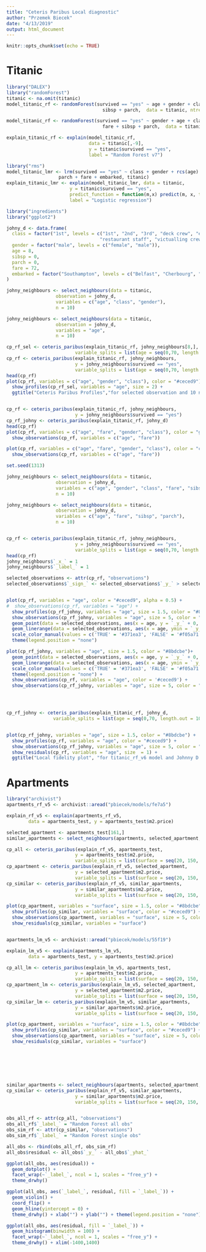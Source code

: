 ```yaml
---
title: "Ceteris Paribus Local diagnostic"
author: "Przemek Biecek"
date: "4/13/2019"
output: html_document
---
```


```r
knitr::opts_chunk$set(echo = TRUE)
```

# Titanic

```r
library("DALEX")
library("randomForest")
titanic <- na.omit(titanic)
model_titanic_rf <- randomForest(survived == "yes" ~ age + gender + class + 
                                   sibsp + parch,  data = titanic, ntree = 250)

model_titanic_rf <- randomForest(survived == "yes" ~ gender + age + class + embarked +
                                   fare + sibsp + parch,  data = titanic, ntree = 2500)

explain_titanic_rf <- explain(model_titanic_rf, 
                              data = titanic[,-9],
                              y = titanic$survived == "yes", 
                              label = "Random Forest v7")

library("rms")
model_titanic_lmr <- lrm(survived == "yes" ~ class + gender + rcs(age) + sibsp +
                   parch + fare + embarked, titanic)
explain_titanic_lmr <- explain(model_titanic_lmr, data = titanic, 
                       y = titanic$survived == "yes", 
                       predict_function = function(m,x) predict(m, x, type="fitted"),
                       label = "Logistic regression")

library("ingredients")
library("ggplot2")

johny_d <- data.frame(
  class = factor("1st", levels = c("1st", "2nd", "3rd", "deck crew", "engineering crew", 
                                  "restaurant staff", "victualling crew")),
  gender = factor("male", levels = c("female", "male")),
  age = 8,
  sibsp = 0,
  parch = 0,
  fare = 72,
  embarked = factor("Southampton", levels = c("Belfast", "Cherbourg", "Queenstown", "Southampton"))
)

johny_neighbours <- select_neighbours(data = titanic,
                  observation = johny_d,
                  variables = c("age", "class", "gender"),
                  n = 10)

johny_neighbours <- select_neighbours(data = titanic,
                  observation = johny_d,
                  variables = "age",
                  n = 10)

cp_rf_sel <- ceteris_paribus(explain_titanic_rf, johny_neighbours[8,],
                         variable_splits = list(age = seq(0,70, length.out = 1000)))
cp_rf <- ceteris_paribus(explain_titanic_rf, johny_neighbours,
                         y = johny_neighbours$survived == "yes",
                         variable_splits = list(age = seq(0,70, length.out = 1000)))
head(cp_rf)
plot(cp_rf, variables = c("age", "gender", "class"), color = "#ceced9") +
  show_profiles(cp_rf_sel, variables = "age", size = 2) + 
  ggtitle("Ceteris Paribus Profiles","for selected observation and 10 nearest neighbours")


cp_rf <- ceteris_paribus(explain_titanic_rf, johny_neighbours,
                         y = johny_neighbours$survived == "yes")
cp_rf_johny <- ceteris_paribus(explain_titanic_rf, johny_d)
head(cp_rf)
plot(cp_rf, variables = c("age", "fare", "gender", "class"), color = "gender") +
  show_observations(cp_rf, variables = c("age", "fare"))

plot(cp_rf, variables = c("age", "fare", "gender", "class"), color = "class") +
  show_observations(cp_rf, variables = c("age", "fare"))

```


```r
set.seed(1313)

johny_neighbours <- select_neighbours(data = titanic,
                  observation = johny_d,
                  variables = c("age", "gender", "class", "fare", "sibsp", "parch"),
                  n = 10)

johny_neighbours <- select_neighbours(data = titanic,
                  observation = johny_d,
                  variables = c("age", "fare", "sibsp", "parch"),
                  n = 10)


cp_rf <- ceteris_paribus(explain_titanic_rf, johny_neighbours,
                         y = johny_neighbours$survived == "yes",
                         variable_splits = list(age = seq(0,70, length.out = 1000)))
head(cp_rf)
johny_neighbours$`_x_` = 1
johny_neighbours$`_label_` = 1

selected_observations <- attr(cp_rf, "observations")
selected_observations$`_sign_` <- selected_observations$`_y_` > selected_observations$`_yhat_`


plot(cp_rf, variables = "age", color = "#ceced9", alpha = 0.5) +
#  show_observations(cp_rf, variables = "age") +
  show_profiles(cp_rf_johny, variables = "age", size = 1.5, color = "#8bdcbe") +
  show_observations(cp_rf_johny, variables = "age", size = 5, color = "#371ea3") +
  geom_point(data = selected_observations, aes(x = age, y = `_y_` + 0, color  = `_sign_`), size = 2) +
  geom_linerange(data = selected_observations, aes(x = age, ymin = `_y_` + 0, ymax = `_yhat_`, color  = `_sign_`)) +
  scale_color_manual(values = c('TRUE' = '#371ea3', 'FALSE' = '#f05a71')) +
  theme(legend.position = "none")

plot(cp_rf_johny, variables = "age", size = 1.5, color = "#8bdcbe")+
  geom_point(data = selected_observations, aes(x = age, y = `_y_` + 0, color  = `_sign_`), size = 2) +
  geom_linerange(data = selected_observations, aes(x = age, ymin = `_y_` + 0, ymax = `_yhat_`, color  = `_sign_`)) +
  scale_color_manual(values = c('TRUE' = '#371ea3', 'FALSE' = '#f05a71')) +
  theme(legend.position = "none") +
  show_observations(cp_rf, variables = "age", color = '#ceced9') +
  show_observations(cp_rf_johny, variables = "age", size = 5, color = "#371ea3") 




cp_rf_johny <- ceteris_paribus(explain_titanic_rf, johny_d,
                 variable_splits = list(age = seq(0,70, length.out = 1000)))


plot(cp_rf_johny, variables = "age", size = 1.5, color = "#8bdcbe") +
  show_profiles(cp_rf, variables = "age", color = "#ceced9") + 
  show_observations(cp_rf_johny, variables = "age", size = 5, color = "#371ea3") +
  show_residuals(cp_rf, variables = "age", size  = 1) +
  ggtitle("Local fidelity plot", "for titanic_rf_v6 model and Johnny D neighbors")


```

# Apartments

```r
library("archivist")
apartments_rf_v5 <- archivist::aread("pbiecek/models/fe7a5")

explain_rf_v5 <- explain(apartments_rf_v5, 
        data = apartments_test, y = apartments_test$m2.price)

selected_apartment <- apartments_test[161,] 
similar_apartments <- select_neighbours(apartments, selected_apartment, n   = 10)

cp_all <- ceteris_paribus(explain_rf_v5, apartments_test,
                         y = apartments_test$m2.price,
                         variable_splits = list(surface = seq(20, 150, 0.1)))
cp_apartment <- ceteris_paribus(explain_rf_v5, selected_apartment,
                         y = selected_apartment$m2.price,
                         variable_splits = list(surface = seq(20, 150, 0.1)))
cp_similar <- ceteris_paribus(explain_rf_v5, similar_apartments,
                         y = similar_apartments$m2.price,
                         variable_splits = list(surface = seq(20, 150, 0.1)))

plot(cp_apartment, variables = "surface", size = 1.5, color = "#8bdcbe") +
  show_profiles(cp_similar, variables = "surface", color = "#ceced9") + 
  show_observations(cp_apartment, variables = "surface", size = 5, color = "#371ea3") +
  show_residuals(cp_similar, variables = "surface") 


apartments_lm_v5 <- archivist::aread("pbiecek/models/55f19")

explain_lm_v5 <- explain(apartments_lm_v5, 
        data = apartments_test, y = apartments_test$m2.price)

cp_all_lm <- ceteris_paribus(explain_lm_v5, apartments_test,
                         y = apartments_test$m2.price,
                         variable_splits = list(surface = seq(20, 150, 0.1)))
cp_apartment_lm <- ceteris_paribus(explain_lm_v5, selected_apartment,
                         y = selected_apartment$m2.price,
                         variable_splits = list(surface = seq(20, 150, 0.1)))
cp_similar_lm <- ceteris_paribus(explain_lm_v5, similar_apartments,
                         y = similar_apartments$m2.price,
                         variable_splits = list(surface = seq(20, 150, 0.1)))

plot(cp_apartment, variables = "surface", size = 1.5, color = "#8bdcbe") +
  show_profiles(cp_similar, variables = "surface", color = "#ceced9") + 
  show_observations(cp_apartment, variables = "surface", size = 5, color = "#371ea3") +
  show_residuals(cp_similar, variables = "surface") 







similar_apartments <- select_neighbours(apartments, selected_apartment, n   = 25)
cp_similar <- ceteris_paribus(explain_rf_v5, similar_apartments,
                         y = similar_apartments$m2.price,
                         variable_splits = list(surface = seq(20, 150, 0.1)))


obs_all_rf <- attr(cp_all, "observations")
obs_all_rf$`_label_` = "Random Forest all obs"
obs_sim_rf <- attr(cp_similar, "observations")
obs_sim_rf$`_label_` = "Random Forest single obs"

all_obs <- rbind(obs_all_rf, obs_sim_rf)
all_obs$residual <- all_obs$`_y_` - all_obs$`_yhat_`

ggplot(all_obs, aes(residual)) +
  geom_dotplot() + 
  facet_wrap(~`_label_`, ncol = 1, scales = "free_y") + 
  theme_drwhy()

ggplot(all_obs, aes(`_label_`, residual, fill = `_label_`)) +
  geom_violin() + 
  coord_flip() +
  geom_hline(yintercept = 0) +
  theme_drwhy() + xlab("") + ylab("") + theme(legend.position = "none")

ggplot(all_obs, aes(residual, fill = `_label_`)) +
  geom_histogram(binwidth = 100) + 
  facet_wrap(~`_label_`, ncol = 1, scales = "free_y") + 
  theme_drwhy() + xlim(-1400,1400)

```

